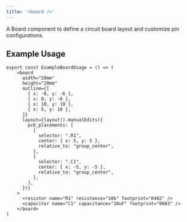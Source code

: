 ```yaml
---
title: '<board />'
---
```


A Board component to define a circuit board layout and customize pin configurations.

## Example Usage

```tsx
export const ExampleBoardUsage = () => (
    <board
      width="20mm"
      height="20mm"
      outline={[
        { x: -8, y: -6 },
        { x: 0, y: -6 },
        { x: 10, y: 10 },
        { x: 5, y: 10 },
      ]}
      layout={layout().manualEdits({
        pcb_placements: [
          {
            selector: ".R1",
            center: { x: 5, y: 5 },
            relative_to: "group_center",
          },
          {
            selector: ".C1",
            center: { x: -5, y: -5 },
            relative_to: "group_center",
          },
        ],
      })}
    >
      <resistor name="R1" resistance="10k" footprint="0402" />
      <capacitor name="C1" capacitance="10uF" footprint="0603" />
    </board>
)
```
